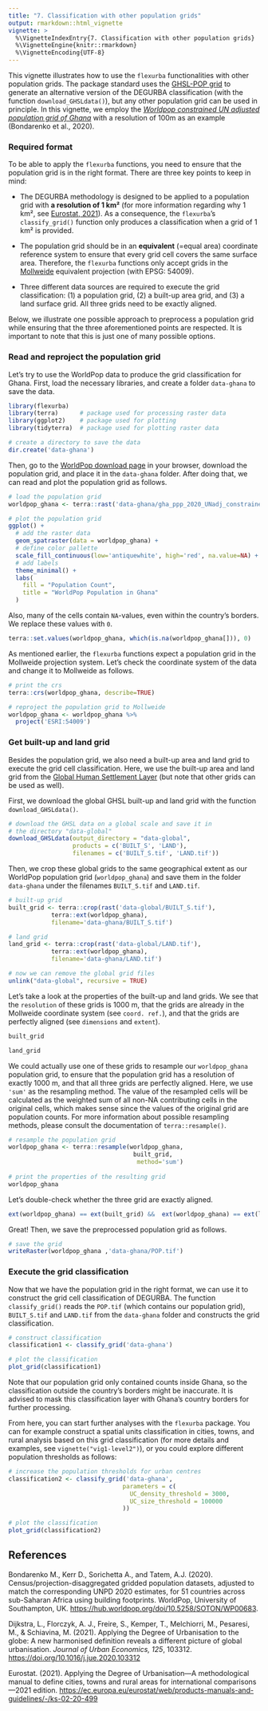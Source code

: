 ```yaml
---
title: "7. Classification with other population grids"
output: rmarkdown::html_vignette
vignette: >
  %\VignetteIndexEntry{7. Classification with other population grids}
  %\VignetteEngine{knitr::rmarkdown}
  %\VignetteEncoding{UTF-8}
---
```


This vignette illustrates how to use the `flexurba` functionalities with other population grids. The package standard uses the [GHSL-POP grid](https://human-settlement.emergency.copernicus.eu/ghs_pop2023.php) to generate an alternative version of the DEGURBA classification (with the function `download_GHSLdata()`), but any other population grid can be used in principle. In this vignette, we employ the [*Worldpop constrained UN adjusted population grid of Ghana*](https://hub.worldpop.org/geodata/summary?id=49691) with a resolution of 100m as an example (Bondarenko et al., 2020).

### Required format

To be able to apply the `flexurba` functions, you need to ensure that the population grid is in the right format. There are three key points to keep in mind:

-   The DEGURBA methodology is designed to be applied to a population grid with **a resolution of 1 km²** (for more information regarding why 1 km², see [Eurostat, 2021](https://ec.europa.eu/eurostat/statistics-explained/index.php?title=Applying_the_degree_of_urbanisation_manual)). As a consequence, the `flexurba`'s `classify_grid()` function only produces a classification when a grid of 1 km² is provided.

-   The population grid should be in an **equivalent** (=equal area) coordinate reference system to ensure that every grid cell covers the same surface area. Therefore, the `flexurba` functions only accept grids in the [Mollweide](https://en.wikipedia.org/wiki/Mollweide_projection) equivalent projection (with EPSG: 54009).

-   Three different data sources are required to execute the grid classification: (1) a population grid, (2) a built-up area grid, and (3) a land surface grid. All three grids need to be exactly aligned.

Below, we illustrate one possible approach to preprocess a population grid while ensuring that the three aforementioned points are respected. It is important to note that this is just one of many possible options.

### Read and reproject the population grid

Let's try to use the WorldPop data to produce the grid classification for Ghana. First, load the necessary libraries, and create a folder `data-ghana` to save the data.

```r
library(flexurba)
library(terra)      # package used for processing raster data
library(ggplot2)    # package used for plotting
library(tidyterra)  # package used for plotting raster data

# create a directory to save the data
dir.create('data-ghana')
```

Then, go to the [WorldPop download page](https://hub.worldpop.org/geodata/summary?id=49691) in your browser, download the population grid, and place it in the `data-ghana` folder. After doing that, we can read and plot the population grid as follows.

```r
# load the population grid
worldpop_ghana <- terra::rast('data-ghana/gha_ppp_2020_UNadj_constrained.tif')

# plot the population grid
ggplot() +
  # add the raster data
  geom_spatraster(data = worldpop_ghana) +
  # define color pallette
  scale_fill_continuous(low='antiquewhite', high='red', na.value=NA) +
  # add labels
  theme_minimal() +
  labs(
    fill = "Population Count",
    title = "WorldPop Population in Ghana"
  )
```

Also, many of the cells contain `NA`-values, even within the country's borders. We replace these values with `0`.

```r
terra::set.values(worldpop_ghana, which(is.na(worldpop_ghana[])), 0)
```

As mentioned earlier, the `flexurba` functions expect a population grid in the Mollweide projection system. Let's check the coordinate system of the data and change it to Mollweide as follows.

```r
# print the crs
terra::crs(worldpop_ghana, describe=TRUE)
```

```r
# reproject the population grid to Mollweide
worldpop_ghana <- worldpop_ghana %>% 
  project('ESRI:54009')
```

### Get built-up and land grid

Besides the population grid, we also need a built-up area and land grid to execute the grid cell classification. Here, we use the built-up area and land grid from the [Global Human Settlement Layer](https://human-settlement.emergency.copernicus.eu/index.php) (but note that other grids can be used as well).

First, we download the global GHSL built-up and land grid with the function `download_GHSLdata()`.

```r
# download the GHSL data on a global scale and save it in
# the directory "data-global"
download_GHSLdata(output_directory = "data-global", 
                  products = c('BUILT_S', 'LAND'),
                  filenames = c('BUILT_S.tif', 'LAND.tif'))
```

Then, we crop these global grids to the same geographical extent as our WorldPop population grid (`worldpop_ghana`) and save them in the folder `data-ghana` under the filenames `BUILT_S.tif` and `LAND.tif`.

```r
# built-up grid
built_grid <- terra::crop(rast('data-global/BUILT_S.tif'), 
            terra::ext(worldpop_ghana), 
            filename='data-ghana/BUILT_S.tif')

# land grid
land_grid <- terra::crop(rast('data-global/LAND.tif'), 
            terra::ext(worldpop_ghana), 
            filename='data-ghana/LAND.tif')

# now we can remove the global grid files
unlink("data-global", recursive = TRUE)
```

Let's take a look at the properties of the built-up and land grids. We see that the `resolution` of these grids is 1000 m, that the grids are already in the Mollweide coordinate system (see `coord. ref.`), and that the grids are perfectly aligned (see `dimensions` and `extent`).

```r
built_grid
```

```r
land_grid
```

We could actually use one of these grids to resample our `worldpop_ghana` population grid, to ensure that the population grid has a resolution of exactly 1000 m, and that all three grids are perfectly aligned. Here, we use `'sum'` as the resampling method. The value of the resampled cells will be calculated as the weighted sum of all non-NA contributing cells in the original cells, which makes sense since the values of the original grid are population counts. For more information about possible resampling methods, please consult the documentation of `terra::resample()`.

```r
# resample the population grid
worldpop_ghana <- terra::resample(worldpop_ghana, 
                                   built_grid, 
                                    method='sum')
  
# print the properties of the resulting grid
worldpop_ghana
```

Let's double-check whether the three grid are exactly aligned.

```r
ext(worldpop_ghana) == ext(built_grid) &&  ext(worldpop_ghana) == ext(land_grid)
```

Great! Then, we save the preprocessed population grid as follows.

```r
# save the grid
writeRaster(worldpop_ghana ,'data-ghana/POP.tif')
```

### Execute the grid classification

Now that we have the population grid in the right format, we can use it to construct the grid cell classification of DEGURBA. The function `classify_grid()` reads the `POP.tif` (which contains our population grid), `BUILT_S.tif` and `LAND.tif` from the `data-ghana` folder and constructs the grid classification.

```r
# construct classification
classification1 <- classify_grid('data-ghana')

# plot the classification
plot_grid(classification1)
```

Note that our population grid only contained counts inside Ghana, so the classification outside the country's borders might be inaccurate. It is advised to mask this classification layer with Ghana's country borders for further processing.

From here, you can start further analyses with the `flexurba` package. You can for example construct a spatial units classification in cities, towns, and rural analysis based on this grid classification (for more details and examples, see `vignette("vig1-level2")`), or you could explore different population thresholds as follows:

```r
# increase the population thresholds for urban centres
classification2 <- classify_grid('data-ghana', 
                                parameters = c(
                                  UC_density_threshold = 3000,
                                  UC_size_threshold = 100000
                                ))

# plot the classification
plot_grid(classification2)
```

## References

Bondarenko M., Kerr D., Sorichetta A., and Tatem, A.J. (2020). Census/projection-disaggregated gridded population datasets, adjusted to match the corresponding UNPD 2020 estimates, for 51 countries across sub-Saharan Africa using building footprints. WorldPop, University of Southampton, UK. <https://hub.worldpop.org/doi/10.5258/SOTON/WP00683>.

Dijkstra, L., Florczyk, A. J., Freire, S., Kemper, T., Melchiorri, M., Pesaresi, M., & Schiavina, M. (2021). Applying the Degree of Urbanisation to the globe: A new harmonised definition reveals a different picture of global urbanisation. *Journal of Urban Economics, 125*, 103312. <https://doi.org/10.1016/j.jue.2020.103312>

Eurostat. (2021). Applying the Degree of Urbanisation—A methodological manual to define cities, towns and rural areas for international comparisons—2021 edition. <https://ec.europa.eu/eurostat/web/products-manuals-and-guidelines/-/ks-02-20-499>
